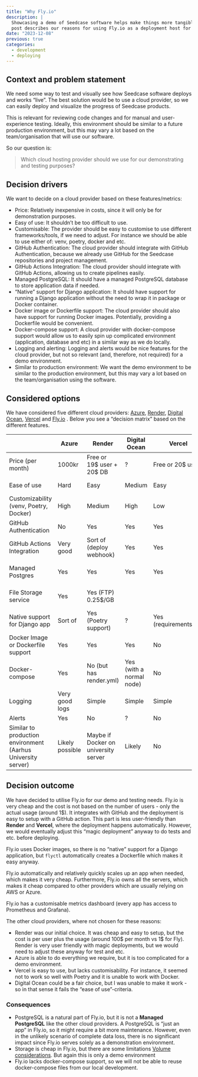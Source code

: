 ```yaml
---
title: "Why Fly.io"
description: |
  Showcasing a demo of Seedcase software helps make things more tangible. This
  post describes our reasons for using Fly.io as a deployment host for showcasing our demo.
date: "2023-12-08"
previous: true
categories:
  - development
  - deploying
---
```


## Context and problem statement

We need some way to test and visually see how Seedcase software deploys
and works "live". The best solution would be to use a cloud provider, so
we can easily deploy and visualize the progress of Seedcase products.

This is relevant for reviewing code changes and for manual and
user-experience testing. Ideally, this environment should be similar to
a future production environment, but this may vary a lot based on the
team/organisation that will use our software.

So our question is:

> Which cloud hosting provider should we use for our demonstrating and
> testing purposes?

## Decision drivers

We want to decide on a cloud provider based on these features/metrics:

-   Price: Relatively inexpensive in costs, since it will only be for
    demonstration purposes.
-   Easy of use: It shouldn't be too difficult to use.
-   Customisable: The provider should be easy to customise to use
    different frameworks/tools, if we need to adjust. For instance we
    should be able to use either of: venv, poetry, docker and etc.
-   GitHub Authentication: The cloud provider should integrate with
    GitHub Authentication, because we already use GitHub for the
    Seedcase repositories and project management.
-   GitHub Actions Integration: The cloud provider should integrate with
    GitHub Actions, allowing us to create pipelines easily.
-   Managed PostgreSQL: It should have a managed PostgreSQL database to
    store application data if needed.
-   "Native" support for Django application: It should have support for
    running a Django application without the need to wrap it in package
    or Docker container.
-   Docker image or Dockerfile support: The cloud provider should also
    have support for running Docker images. Potentially, providing a
    Dockerfile would be convenient.
-   Docker-compose support: A cloud provider with docker-compose support
    would allow us to easily spin up complicated environment
    (application, database and etc) in a similar way as we do locally.
-   Logging and alerting: Logging and alerts would be nice features for
    the cloud provider, but not so relevant (and, therefore, not
    required) for a demo environment.
-   Similar to production environment: We want the demo environment to
    be similar to the production environment, but this may vary a lot
    based on the team/organisation using the software.

## Considered options

We have considered five different cloud providers:
[Azure](https://azure.microsoft.com/en-us),
[Render](https://render.com/), [Digital
Ocean](https://www.digitalocean.com/), [Vercel](https://vercel.com/) and
[Fly.io](https://fly.io/) . Below you see a "decision matrix" based on
the different features.

|                                                              | Azure           | Render                               | Digital Ocean            | Vercel                 | Fly.io              |
|----------------|------------|------------|------------|------------|------------|
| Price (per month)                                            | 1000kr          | Free or 19\$ user + 20\$ DB          | ?                        | Free or 20\$ user      | Cost for usage only |
| Ease of use                                                  | Hard            | Easy                                 | Medium                   | Easy                   | Easy / Medium       |
| Customizability (venv, Poetry, Docker)                       | High            | Medium                               | High                     | Low                    | Medium              |
| GitHub Authentication                                        | No              | Yes                                  | Yes                      | Yes                    | Yes                 |
| GitHub Actions Integration                                   | Very good       | Sort of (deploy webhook)             | Yes                      | Yes                    | Very good           |
| Managed Postgres                                             | Yes             | Yes                                  | Yes                      | Yes                    | Yes (sort of)       |
| File Storage service                                         | Yes             | Yes (FTP) 0.25\$/GB                  |                          |                        | Yes (\$0.15 GB)     |
| Native support for Django app                                | Sort of         | Yes (Poetry support)                 | ?                        | Yes (requirements.txt) | No                  |
| Docker Image or Dockerfile support                           | Yes             | Yes                                  | Yes                      | No                     | Yes                 |
| Docker-compose                                               | Yes             | No (but has render.yml)              | Yes (with a normal node) | No                     | No                  |
| Logging                                                      | Very good logs  | Simple                               | Simple                   | Simple                 | Yes                 |
| Alerts                                                       | Yes             | No                                   | ?                        | No                     | ?                   |
| Similar to production environment (Aarhus University server) | Likely possible | Maybe if Docker on university server | Likely                   | No                     | Yes if docker       |

## Decision outcome

We have decided to utilise Fly.io for our demo and testing needs. Fly.io
is very cheap and the cost is not based on the number of users - only
the actual usage (around 1\$). It integrates with GitHub and the
deployment is easy to setup with a GitHub action. This part is less
user-friendly than **Render** and **Vercel**, where the deployment
happens automatically. However, we would eventually adjust this "magic
deployment" anyway to do tests and etc. before deploying.

Fly.io uses Docker images, so there is no "native" support for a Django
application, but `flyctl` automatically creates a Dockerfile which makes
it easy anyway.

Fly.io automatically and relatively quickly scales up an app when
needed, which makes it very cheap. Furthermore, Fly.io owns all the
servers, which makes it cheap compared to other providers which are
usually relying on AWS or Azure.

Fly.io has a customisable metrics dashboard (every app has access to
Prometheus and Grafana).

The other cloud providers, where not chosen for these reasons:

-   Render was our initial choice. It was cheap and easy to setup, but
    the cost is per user plus the usage (around 100\$ per month vs 1\$
    for Fly). Render is very user friendly with magic deployments, but
    we would need to adjust these anyway for test and etc.
-   Azure is able to do everything we require, but it is too complicated
    for a demo environment.
-   Vercel is easy to use, but lacks customisability. For instance, it
    seemed not to work so well with Poetry and it is unable to work with
    Docker.
-   Digital Ocean could be a fair choice, but I was unable to make it
    work - so in that sense it fails the "ease of use"-criteria.

### Consequences

-   PostgreSQL is a natural part of Fly.io, but it is not a **Managed
    PostgreSQL** like the other cloud providers. A PostgreSQL is "just
    an app" in Fly.io, so it might require a bit more maintenance.
    However, even in the unlikely scenario of complete data loss, there
    is no significant impact since Fly.io serves solely as a
    demonstration environment.
-   Storage is cheap in Fly.io, but there are some limitations [Volume
    considerations](https://fly.io/docs/reference/volumes/#volume-considerations).
    But again this is only a demo environment
-   Fly.io lacks docker-compose support, so we will not be able to reuse
    docker-compose files from our local development.
